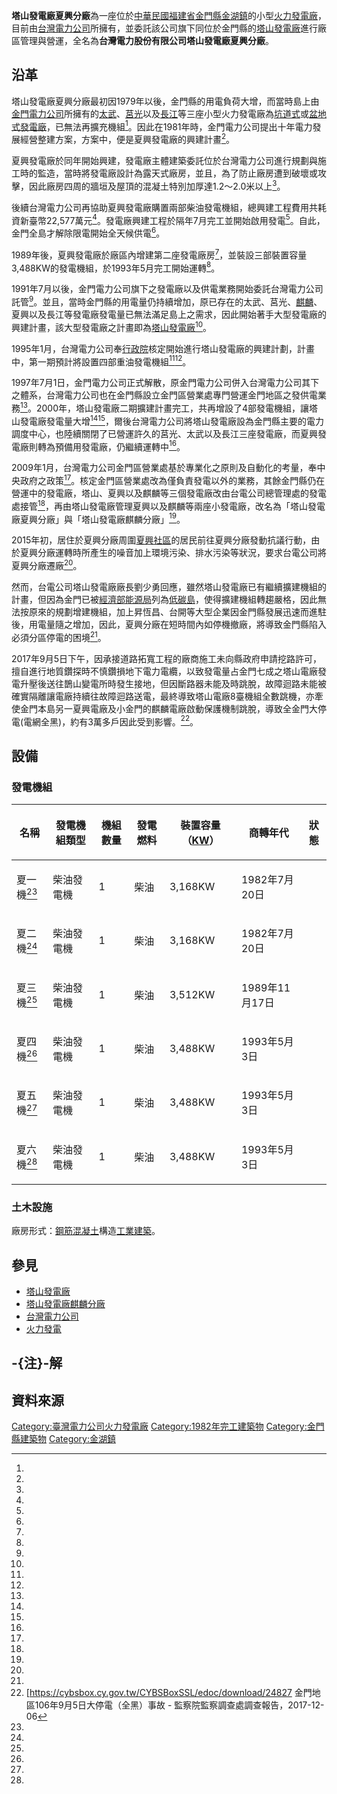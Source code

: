 {{Infobox power station 
| name               = 塔山發電廠夏興分廠<br>（夏興發電廠）
| official_name      = [[台灣電力股份有限公司|台灣電力股份有限公司]]塔山發電廠夏興分廠
| image              = 
| image_size         = 
| image_caption      = 
| image_alt          = 
| location_map       = China Fujian
| location_map_width = 
| location_map_text  = 
| lat_d     = 24
| lat_m     = 26
| lat_s     = 26.2
| lat_NS    = N
| long_d    = 118
| long_m    = 23
| long_s    = 56.2
| long_EW   = E
| coordinates_type   = type:landmark
| coordinates_display= inline,title
| coordinates_ref    = 
|country             = {{ROC}}
|location              = [[福建省_(中華民國)|福建省]][[金門縣|金門縣]][[金湖鎮|金湖鎮]]公園路<ref name="太武山環境資源中心"/>
|owner               = [[台灣電力公司|台灣電力公司]]
|operator            = 台灣電力公司
|developer           = 台灣電力公司
|constructor         = 台灣電力公司
| construction_began = 1981年
| commissioned       = 1982年7月
| cost               = 新臺幣22,577萬
| licence_expires    = 
| decommissioned     = 
|status              = {{green|商轉中}}
| th_fuel_primary        = [[柴油|柴油]]
| th_fuel_secondary      = 
| th_fuel_tertiary       = 
| th_technology          = 柴油引擎發電
| th_feed_mine           = 
| th_cogeneration        = 
| th_combined_cycle      = 無
| th_cooling_source      = 
| ps_annual_generation   = 
|turbine_manu_other  = 
|generation_units    = 6部
|installed_capacity  = 20.312MW
| website            = [http://branch.taipower.com.tw/Content/Messagess/contents.aspx?&SiteID=564732647572113672&MmmID=564764744506437012&MSID=616167626225323614 台灣電力公司 金門區營業處]
| as_of              = 2016-04-15
| extra              = 
}}
'''塔山發電廠夏興分廠'''為一座位於[[中華民國|中華民國]][[福建省_(中華民國)|福建省]][[金門縣|金門縣]][[金湖鎮|金湖鎮]]的小型[[火力發電廠|火力發電廠]]，目前由[[台灣電力公司|台灣電力公司]]所擁有，並委託該公司旗下同位於金門縣的[[塔山發電廠|塔山發電廠]]進行廠區管理與營運，全名為'''台灣電力股份有限公司塔山發電廠夏興分廠'''。

== 沿革 ==
塔山發電廠夏興分廠最初因1979年以後，金門縣的用電負荷大增，而當時島上由[[金門電力公司|金門電力公司]]所擁有的[[太武發電廠|太武]]、[[莒光發電廠|莒光]]以及[[長江發電廠|長江]]等三座小型火力發電廠為[[坑道式發電廠|坑道式]]或[[盆地式發電廠|盆地式發電廠]]，已無法再擴充機組<ref name="源雜誌"/>。因此在1981年時，金門電力公司提出十年電力發展經營整建方案，方案中，便是夏興發電廠的興建計畫<ref name="源雜誌"/>。

夏興發電廠於同年開始興建，發電廠主體建築委託位於台灣電力公司進行規劃與施工時的監造，當時將發電廠設計為露天式廠房，並且，為了防止廠房遭到破壞或攻擊，因此廠房四周的牆垣及屋頂的混凝土特別加厚達1.2～2.0米以上<ref name="源雜誌"/>。

後續台灣電力公司再協助夏興發電廠購置兩部柴油發電機組，總興建工程費用共耗資新臺幣22,577萬元<ref name="源雜誌"/>。發電廠興建工程於隔年7月完工並開始啟用發電<ref name="源雜誌"/>。自此，金門全島才解除限電開始全天候供電<ref name="源雜誌"/>。

1989年後，夏興發電廠於廠區內增建第二座發電廠房<ref name="太武山環境資源中心"/>，並裝設三部裝置容量3,488KW的發電機組，於1993年5月完工開始運轉<ref name="塔山電廠"/>。

1991年7月以後，金門電力公司旗下之發電廠以及供電業務開始委託台灣電力公司託管<ref name="源雜誌"/>。並且，當時金門縣的用電量仍持續增加，原已存在的太武、莒光、[[塔山發電廠麒麟分廠|麒麟]]、夏興以及長江等發電廠發電量已無法滿足島上之需求，因此開始著手大型發電廠的興建計畫，該大型發電廠之計畫即為[[塔山發電廠|塔山發電廠]]<ref name="源雜誌"/>。

1995年1月，台灣電力公司奉[[行政院|行政院]]核定開始進行塔山發電廠的興建計劃，計畫中，第一期預計將設置四部重油發電機組<ref name="塔山發電廠簡介"/><ref name="塔山電廠"/>。

1997年7月1日，金門電力公司正式解散，原金門電力公司併入台灣電力公司其下之體系，台灣電力公司也在金門縣設立金門區營業處專門營運金門地區之發供電業務<ref name="源雜誌"/>。2000年，塔山發電廠二期擴建計畫完工，共再增設了4部發電機組，讓塔山發電廠發電量大增<ref name="塔山發電廠簡介"/><ref name="塔山電廠"/>，爾後台灣電力公司將塔山發電廠設為金門縣主要的電力調度中心，也陸續關閉了已營運許久的莒光、太武以及長江三座發電廠，而夏興發電廠則轉為預備用發電廠，仍繼續運轉中<ref name="源雜誌"/>。

2009年1月，台灣電力公司金門區營業處基於專業化之原則及自動化的考量，奉中央政府之政策<ref name="塔山發電廠簡介"/>。核定金門區營業處改為僅負責發電以外的業務，其餘金門縣仍在營運中的發電廠，塔山、夏興以及麒麟等三個發電廠改由台電公司總管理處的發電處接管<ref name="塔山電廠"/>，再由塔山發電廠管理夏興以及麒麟等兩座小發電廠，改名為「塔山發電廠夏興分廠」與「塔山發電廠麒麟分廠」<ref name="塔山發電廠簡介"/>。

2015年初，居住於夏興分廠周圍[[夏興社區|夏興社區]]{{efn|name=注1|[[夏興社區|夏興社區]]是金湖鎮[[正義里_(金湖鎮)|正義里]]轄下的一個聚落<ref name="村里簡介"/>。}}的居民前往夏興分廠發動抗議行動，由於夏興分廠運轉時所產生的噪音加上環境污染、排水污染等狀況，要求台電公司將夏興分廠遷廠<ref name="金門縣政府"/>。

然而，台電公司塔山發電廠廠長劉少勇回應，雖然塔山發電廠已有繼續擴建機組的計畫，但因為金門已被[[經濟部能源局|經濟部能源局]]列為[[低碳島|低碳島]]，使得擴建機組轉趨嚴格，因此無法按原來的規劃增建機組，加上昇恆昌、台開等大型企業因金門縣發展迅速而進駐後，用電量隨之增加，因此，夏興分廠在短時間內如停機撤廠，將導致金門縣陷入必須分區停電的困境<ref name="金門縣政府"/>。

2017年9月5日下午，因承接道路拓寬工程的廠商施工未向縣政府申請挖路許可，擅自進行地質鑽探時不慎鑽損地下電力電纜，以致發電量占金門七成之塔山電廠發電升壓後送往鵲山變電所時發生接地，但因斷路器未能及時跳脫，故障迴路未能被確實隔離讓電廠持續往故障迴路送電，最終導致塔山電廠8臺機組全數跳機，亦牽使金門本島另一夏興電廠及小金門的麒麟電廠啟動保護機制跳脫，導致全金門大停電(電網全黑)，約有3萬多戶因此受到影響。<ref>[https://cybsbox.cy.gov.tw/CYBSBoxSSL/edoc/download/24827 {{Wayback|url=https://cybsbox.cy.gov.tw/CYBSBoxSSL/edoc/download/24827 |date=20210903115814 }} 金門地區106年9月5日大停電（全黑）事故 - 監察院監察調查處調查報告，2017-12-06</ref>。

== 設備 ==
=== 發電機組 ===
{| class="wikitable "
|-
! 名稱 !!  發電機組類型 !! 機組數量 !! 發電燃料 !! 裝置容量（[[KW|KW]]）!! 商轉年代 !! 狀態 
|- 
| 夏一機<ref name="塔山電廠"/> || 柴油發電機 || 1 || 柴油 || 3,168KW || 1982年7月20日 || {{green|商轉中}}
|- 
| 夏二機<ref name="塔山電廠"/> || 柴油發電機 || 1 || 柴油 || 3,168KW || 1982年7月20日 || {{green|商轉中}}
|- 
| 夏三機<ref name="塔山電廠"/> || 柴油發電機 || 1 || 柴油 || 3,512KW || 1989年11月17日 || {{green|商轉中}}
|- 
| 夏四機<ref name="塔山電廠"/> || 柴油發電機 || 1 || 柴油 || 3,488KW || 1993年5月3日 || {{green|商轉中}}
|- 
| 夏五機<ref name="塔山電廠"/> || 柴油發電機 || 1 || 柴油 || 3,488KW || 1993年5月3日 || {{green|商轉中}}
|- 
| 夏六機<ref name="塔山電廠"/> || 柴油發電機 || 1 || 柴油 || 3,488KW || 1993年5月3日 || {{green|商轉中}}
|}

=== 土木設施 ===
廠房形式：[[鋼筋|鋼筋]][[混凝土|混凝土]]構造[[工業|工業]][[建築|建築]]。

== 參見 ==
* [[塔山發電廠|塔山發電廠]]
* [[塔山發電廠麒麟分廠|塔山發電廠麒麟分廠]]
* [[台灣電力公司|台灣電力公司]]
* [[火力發電|火力發電]]

== -{注}-解 ==
{{Notelist}}

== 資料來源 ==
{{Reflist| refs=

<ref name="源雜誌">{{cite web|language=zh-tw|url=http://www.tri.org.tw/per/74/P4.PDF|title=金門的發電廠|author=朱瑞墉|publisher=源雜誌|date=2009-03|accessdate=2016-04-15}}</ref>

<ref name="塔山發電廠簡介">{{cite web|language=zh-tw|url=http://info.taipower.com.tw/TaipowerWeb//upload/files/32/d391.pdf|title=塔山發電廠簡介|author=|publisher=台灣電力公司|date=|accessdate=2016-04-15|deadurl=yes|archiveurl=https://web.archive.org/web/20131231001829/http://info.taipower.com.tw/TaipowerWeb//upload/files/32/d391.pdf|archivedate=2013-12-31}}</ref>

<ref name="塔山電廠">{{cite web|language=zh-tw|url=http://www.taipower.com.tw/content/new_info/new_info-b13j.aspx?LinkID=6|title=各火力發電廠簡介 塔山電廠|author=|publisher=台灣電力公司|date=|accessdate=2016-04-15}}</ref>

<ref name="太武山環境資源中心">{{cite web|language=zh-tw|url=http://taiwu.kmnp.gov.tw/cult_public.aspx?id=HPE0001|title=太武山環境資源中心 夏興電廠|author=|publisher=太武山環境資源中心|date=|accessdate=2016-04-15|archive-url=https://web.archive.org/web/20170109083556/http://taiwu.kmnp.gov.tw/cult_public.aspx?id=HPE0001|archive-date=2017-01-09|dead-url=yes}}</ref>

<ref name="金門縣政府">{{cite web|language=zh-tw|url=http://web.kinmen.gov.tw/Layout/main_ch/News_NewsContent.aspx?NewsID=144824&frame=&DepartmentID=13&LanguageType=1|title=抗議「夜夜失眠」夏興居民要與夏興電廠分手|author=張建騰|publisher=金門縣政府|date=2015-02-16|accessdate=2016-04-15|archive-url=https://web.archive.org/web/20170109083531/http://web.kinmen.gov.tw/Layout/main_ch/News_NewsContent.aspx?NewsID=144824&frame=&DepartmentID=13&LanguageType=1|archive-date=2017-01-09|dead-url=yes}}</ref>

<ref name="村里簡介">{{cite web|language=zh-tw|url=http://web.kinmen.gov.tw/Layout/sub_B/AllInOne_Show.aspx?path=2566&guid=acd990de-b9df-4a83-8a67-bb37253b8a36&lang=zh-tw|title=村里簡介 正義里|author=|publisher=金湖鎮公所|date=|accessdate=2016-04-20|archive-url=https://web.archive.org/web/20160507012206/http://web.kinmen.gov.tw/Layout/sub_B/AllInOne_Show.aspx?path=2566&guid=acd990de-b9df-4a83-8a67-bb37253b8a36&lang=zh-tw|archive-date=2016-05-07|dead-url=yes}}</ref>

}}

{{臺灣發電廠}}
[[Category:臺灣電力公司火力發電廠|Category:臺灣電力公司火力發電廠]]
[[Category:1982年完工建築物|Category:1982年完工建築物]]
[[Category:金門縣建築物|Category:金門縣建築物]]
[[Category:金湖鎮|Category:金湖鎮]]